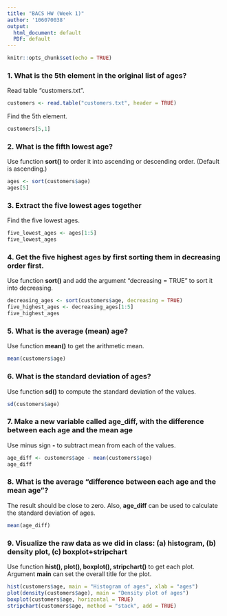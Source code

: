 ```yaml
---
title: "BACS HW (Week 1)"
author: '106070038'
output:
  html_document: default
  PDF: default
---
```


```r
knitr::opts_chunk$set(echo = TRUE)
```

### 1. What is the 5th element in the original list of ages?
Read table "customers.txt".
```r
customers <- read.table("customers.txt", header = TRUE)
```
Find the 5th element.
```r
customers[5,1]
```

### 2. What is the fifth lowest age?
Use function **sort()** to order it into ascending or descending order. (Default is ascending.)
```r
ages <- sort(customers$age)
ages[5]
```

### 3. Extract the five lowest ages together
Find the five lowest ages.
```r
five_lowest_ages <- ages[1:5]
five_lowest_ages
```
### 4. Get the five highest ages by first sorting them in decreasing order first.
Use function **sort()** and add the argument "decreasing = TRUE" to sort it into decreasing.
```r
decreasing_ages <- sort(customers$age, decreasing = TRUE)
five_highest_ages <- decreasing_ages[1:5]
five_highest_ages
```
### 5. What is the average (mean) age?
Use function **mean()** to get the arithmetic mean.
```r
mean(customers$age)
```
### 6. What is the standard deviation of ages? 
Use function **sd()** to compute the standard deviation of the values.
```r
sd(customers$age)
```
### 7. Make a new variable called age_diff, with the difference between each age and the mean age
Use minus sign **-** to subtract mean from each of the values.
```r
age_diff <- customers$age - mean(customers$age)
age_diff
```
### 8. What is the average “difference between each age and the mean age”?
The result should be close to zero. Also, **age_diff** can be used to calculate the standard deviation of ages.
```r
mean(age_diff)
```
### 9. Visualize the raw data as we did in class: (a) histogram, (b) density plot, (c) boxplot+stripchart
Use function **hist(), plot(), boxplot(), stripchart()** to get each plot. Argument **main** can set the overall title for the plot.
```r
hist(customers$age, main = "Histogram of ages", xlab = "ages")
plot(density(customers$age), main = "Density plot of ages")
boxplot(customers$age, horizontal = TRUE)
stripchart(customers$age, method = "stack", add = TRUE)
```
